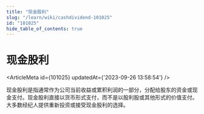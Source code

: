 ```yaml
---
title: "现金股利"
slug: "/learn/wiki/cashdividend-101025"
id: "101025"
hide_table_of_contents: true
---
```



# 现金股利

<ArticleMeta id={101025} updatedAt={'2023-09-26 13:58:54'} />
<div className='border-solid border-b border-t-0 my-4 border-[var(--ifm-color-gray-300)]' />

现金股利是指通常作为公司当前收益或累积利润的一部分，分配给股东的资金或现金支付。现金股利直接以货币形式支付，而不是以股利股或其他形式的价值支付。大多数经纪人提供重新投资或接受现金股利的选择。
